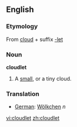 ==English==
===Etymology===
From [[cloud]] + suffix [[-let]]

===Noun===
'''cloudlet'''
# A [[small]], or a tiny cloud.

===Translation===
*[[German]]: [[Wölkchen]] ''n''

[[vi:cloudlet]]
[[zh:cloudlet]]